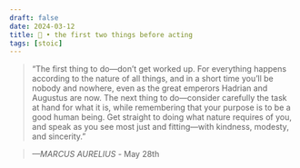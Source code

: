 ```yaml
---
draft: false 
date: 2024-03-12
title: 🗿 • the first two things before acting
tags: [stoic]
---
```


>  “The first thing to do—don’t get worked up. For everything happens according to the nature of all things, and in a short time you’ll be nobody and nowhere, even as the great emperors Hadrian and Augustus are now. The next thing to do—consider carefully the task at hand for what it is, while remembering that your purpose is to be a good human being. Get straight to doing what nature requires of you, and speak as you see most just and fitting—with kindness, modesty, and sincerity.”

> *—MARCUS AURELIUS* - May 28th